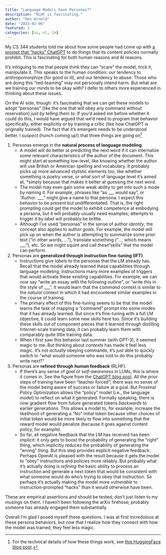 ```yaml
---
title: "Language Models have Personas?"
description: "RLHF is fascinating."
author: "Ken Arnold"
date: "2023-02-06"
featured: 1
categories: [ai, ml, lm]
---
```


My CS 344 students told me about how some people had come up with [a prompt that "hacks" ChatGPT](https://twitter.com/venturetwins/status/1622243944649347074) to do things that its content policies normally prohibit. This is fascinating for both human reasons and AI reasons.

It's intriguing to me that people think they can "scare" the model, trick it, manipulate it. This speaks to the human condition: our tendency to anthropomorphize (for good or ill), and our tendency to abuse. Those who are doing this "red-teaming" may not personally intend harm. But what are we training our minds to be okay with? I defer to others more experienced in thinking about these issues.

On the AI side, though: it's fascinating that we can get these models to adopt "personas" (like the one that will obey any command without reservation) *just by telling them to*. If you'd asked me before whether it could do this, I would have argued that we'd need to program that behavior specifically, either explicitly or by training a critic (like how ChatGPT is originally trained). The fact that it's emergent needs to be understood better. I *suspect* (hunch coming up!) that three things are going on^[For the technical details of how these things work, see [this HuggingFace blog post](https://huggingface.co/blog/dialog-agents).]

1. Personas emerge in the **natural process of language modeling**.
    - A model will do better at predicting the next word if it can internalize some relevant characteristics of the author of the document. This might start at something low-level, like knowing whether the author will use British or American spelling and vocabulary. It probably picks up more advanced stylistic elements too, like whether something is poetry verse, or what sort of language level it's aimed at, *simply because that makes it better at guessing the next word.
    - The model may even gain some weak ability to get into such a mode by naming it. For example, phrases like "as ___ would say", or "Author: ___"  might give a name to that persona. I expect this behavior to be present but undifferentiated. That is, the right prompting could get the model to exhibit competence at embodying a persona, but it will probably usually need examples; attempts to trigger it by label will probably be brittle.
    - Although I've used "personas" in the sense of author *identity*, the concept also applies to author *goals*. For example, the model will pick up on when the author is attempting to summarize some prior text ("in other words, ..."), translate something ("..., which means ___"), etc. So we might squint and call these "skills" that the model can perform.
2. Personas are **generalized through instruction fine-tuning (IFT)**.
    - Instructions give *labels* to the personas that the LM already has. Recall that the model already learned these capabilities through language modeling; instructions many more examples of triggers that would activate these existing capabilities. For example, we can now say "write an essay with the following outline", or "write this in the style of ___". It would learn that the *command* context is similar to the *natural* context in which it had encountered similar examples in the course of training.
    - The primary effect of this fine-tuning seems to be that the model learns the task of mapping a "command" prompt into some modes that it has already learned. But since it's fine-tuning with a full LM objective, it could learn some new skills here too. Since it's building these skills out of component pieces that it learned through distilling Internet-scale training data, it can probably learn them with comparably quite little training data.
    - When I first saw this behavior last summer (with GPT-3), it seemed magic to me. But thinking about *contexts* has made it feel less magic. It's not *actually* obeying commands, it's just able to quickly switch to "what would someone who was told to do this probably write next?"
3. Personas are **refined through human feedback** (RLHF).
    - If there's any sense of *goal* or *self-awareness* in LLMs, this is where it comes in. See the figure from the [ChatGPT blog post](https://openai.com/blog/chatgpt/). All the prior steps of training have been "teacher forced"; there was no sense of the model being aware of success or failure at a goal. But Proximal Policy Optimization allows the "policy" model (i.e., the language model) to reflect on what it generated. Formally speaking, there is now gradient flow from future generated tokens *backwards* to earlier generations. This allows a model to, for example, increase the likelihood of generating a "No" initial token because other choices of initial token would be more likely to flow into something that the reward model would penalize (because it goes against content policy, for example).
    - So far, all negative feedback that the LM has received has been *implicit*: it only gets to boost the probability of generating the "right" thing, which implicitly reduces the probability of generating the "wrong" thing. But this step provides explicit negative feedback. Perhaps OpenAI is pleased with the result because it gets the model to "obey" instructions and policies more reliably. But probably what it's actually doing is *refining* the basic ability to process an instruction and generate a next token that would be consistent with what someone would do who's trying to obey that instruction. So perhaps it's actually making the model *more vulnerable* to instruction-prompted "hacks" than it would otherwise have been.

These are empirical assertions and should be tested; don't just listen to my musings on them. I haven't been following the arXiv firehose; probably someone has already engaged them substantially.

Overall I'm glad I posed myself these questions. I was at first incredulous at these persona behaviors, but now that I realize how they connect with how the model was trained, they feel less magic.